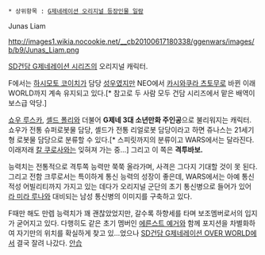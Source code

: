  * 상위항목 : [[G제네레이션 오리지널 등장인물 일람]]
Junas Liam

http://images1.wikia.nocookie.net/__cb20100617180338/ggenwars/images/b/b9/Junas_Liam.png

[[SD건담 G제네레이션 시리즈]]의 오리지널 캐릭터.

F에서는 [[하시모토 코이치]]가 담당 [[성우]]였지만 NEO에서 [[카시와쿠라 츠토무]]로 바뀐 이래 WORLD까지 계속 유지되고 있다.[* 참고로 두 사람 모두 건담 시리즈에서 맡은 배역이 보스급 악당.]

[[쇼우 루스카]], [[셸드 폴리]]와 더불어 '''G제네 3대 소년만화 주인공'''으로 불리워지는 캐릭터. 쇼우가 전통 슈퍼로봇물 담당, 셸드가 전통 리얼로봇 담당이라고 하면 쥬나스는 21세기형 로봇물 담당으로 분류할 수 있다.[* 스피릿까지의 분류이고 WARS에서는 달라진다. 이래저래 [[칼 쿠로사와]]는 잊혀져 가는 중...] 그리고 이 쪽은 '''격투바보.'''

능력치는 전통적으로 격투쪽 능력만 쭉쭉 올라가며, 사격은 그다지 기대할 것이 못 된다. 그리고 전함 크루로서는 특이하게 통신 능력의 성장이 좋은데, WARS에서는 아예 통신적성 어빌리티까지 가지고 있는 데다가 오리지널 군단의 초기 통신병으로 들어가 있어 [[라 미라 루나]]와 대비되는 남성 통신병의 이미지를 구축하고 있다.

F때만 해도 만렙 능력치가 꽤 괜찮았었지만, 갈수록 하향세를 타며 보조멤버로서의 입지가 굳어지고 있다. 다행히도 같은 초기 멤버인 [[에른스트 예거]]와 함께 포지션을 차별화하여 자기만의 위치를 확실하게 찾고 있...었으나 [[SD건담 G제네레이션 OVER WORLD]]에서 결국 잘려 나갔다. [[안습]]
